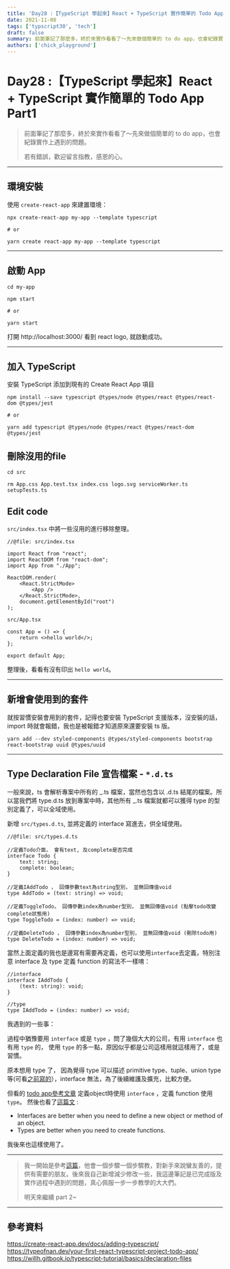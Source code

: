 ```yaml
---
title: 'Day28 :【TypeScript 學起來】React + TypeScript 實作簡單的 Todo App Part1'
date: 2021-11-08
tags: ['typscript30', 'tech']
draft: false
summary: 前面筆記了那麼多，終於來實作看看了～先來做個簡單的 to do app，也會紀錄實作上遇到的問題。
authors: ['chick_playground']
---
```


# Day28 :【TypeScript 學起來】React + TypeScript 實作簡單的 Todo App Part1

> 前面筆記了那麼多，終於來實作看看了～先來做個簡單的 to do app，也會紀錄實作上遇到的問題。
>
> 若有錯誤，歡迎留言指教，感恩的心。

---

## 環境安裝

使用 `create-react-app` 來建置環境：

```json=
npx create-react-app my-app --template typescript

# or

yarn create react-app my-app --template typescript
```

---

## 啟動 App

```
cd my-app
```

```
npm start

# or

yarn start
```

打開 http://localhost:3000/ 看到 react logo, 就啟動成功。

---

## 加入 TypeScript

安裝 TypeScript 添加到現有的 Create React App 項目

```
npm install --save typescript @types/node @types/react @types/react-dom @types/jest

# or

yarn add typescript @types/node @types/react @types/react-dom @types/jest
```

## 刪除沒用的file

```
cd src

rm App.css App.test.tsx index.css logo.svg serviceWorker.ts setupTests.ts
```

## Edit code

`src/index.tsx` 中將一些沒用的進行移除整理。

```typescript=
//@file: src/index.tsx

import React from "react";
import ReactDOM from "react-dom";
import App from "./App";

ReactDOM.render(
    <React.StrictMode>
        <App />
    </React.StrictMode>,
    document.getElementById("root")
);
```

`src/App.tsx`

```typescript=
const App = () => {
    return <>hello world</>;
};

export default App;

```

整理後，看看有沒有印出 `hello world`。

---

## 新增會使用到的套件

就按習慣安裝會用到的套件，記得也要安裝 TypeScript 支援版本，沒安裝的話，import 時就會報錯，我也是被報錯才知道原來還要安裝 ts 版。

```
yarn add --dev styled-components @types/styled-components bootstrap react-bootstrap uuid @types/uuid
```

---

## Type Declaration File 宣告檔案 - `*.d.ts`

一般來說，ts 會解析專案中所有的 _.ts 檔案，當然也包含以 .d.ts 結尾的檔案。所以當我們將 type.d.ts 放到專案中時，其他所有 _.ts 檔案就都可以獲得 type 的型別定義了，可以全域使用。

新增 `src/types.d.ts`, 並將定義的 interface 寫進去，供全域使用。

```typescript=
//@file: src/types.d.ts

//定義Todo介面， 會有text, 及complete是否完成
interface Todo {
    text: string;
    complete: boolean;
}

//定義IAddTodo ， 回傳參數text為string型別， 並無回傳值void
type AddTodo = (text: string) => void;

//定義ToggleTodo， 回傳參數index為number型別， 並無回傳值void (點擊todo改變complete狀態用)
type ToggleTodo = (index: number) => void;

//定義DeleteTodo ， 回傳參數index為number型別， 並無回傳值void (刪除todo用)
type DeleteTodo = (index: number) => void;

```

當然上面定義的我也是邊寫有需要再定義，也可以使用`interface`去定義，特別注意 interface 及 type 定義 function 的寫法不一樣唷：

```typescript=
//interface
interface IAddTodo {
    (text: string): void;
}

//type
type IAddTodo = (index: number) => void;
```

我遇到的一些事：

過程中猶豫要用 `interface` 或是 `type` ，問了幾個大大的公司，有用 `interface` 也有用 `type` 的， 使用 `type` 的多一點，原因似乎都是公司這樣用就這樣用了，或是習慣。

原本想用 type 了， 因為覺得 type 可以描述 primitive type、tuple、union type 等(可看[之前寫的](https://ithelp.ithome.com.tw/articles/10275208)），interface 無法，為了後續維護及擴充，比較方便。

但看的 [todo app參考文章](https://typeofnan.dev/your-first-react-typescript-project-todo-app/) 定義object時使用 `interface` ，定義 function 使用`type`。 然後也看了[這篇文](https://blog.logrocket.com/types-vs-interfaces-in-typescript/) :

- Interfaces are better when you need to define a new object or method of an object.
- Types are better when you need to create functions.

我後來也這樣使用了。

---

> 我一開始是參考[這篇](https://typeofnan.dev/your-first-react-typescript-project-todo-app/)，他會一個步驟一個步驟教，對新手來說蠻友善的，提供有需要的朋友。後來我自己新增減少修改一些，我這邊筆記是已完成版及實作過程中遇到的問題，真心佩服一步一步教學的大大們。
>
> 明天來繼續 part 2~

---

## 參考資料

https://create-react-app.dev/docs/adding-typescript/
https://typeofnan.dev/your-first-react-typescript-project-todo-app/
https://willh.gitbook.io/typescript-tutorial/basics/declaration-files
